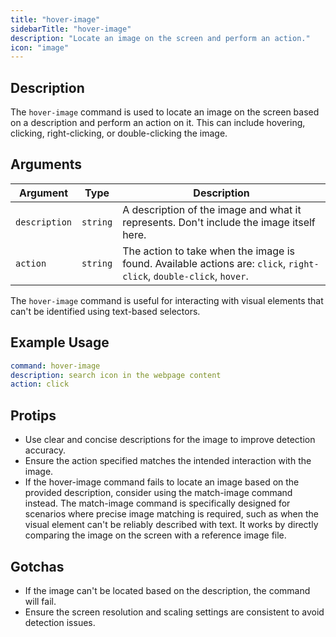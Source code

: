 ```yaml
---
title: "hover-image"
sidebarTitle: "hover-image"
description: "Locate an image on the screen and perform an action."
icon: "image"
---
```


## Description

The `hover-image` command is used to locate an image on the screen based on a description and perform an action on it. This can include hovering, clicking, right-clicking, or double-clicking the image.

## Arguments
| Argument      | Type     | Description                                                                 |
|---------------|----------|-----------------------------------------------------------------------------|
| `description` | `string` | A description of the image and what it represents. Don't include the image itself here. |
| `action`      | `string` | The action to take when the image is found. Available actions are: `click`, `right-click`, `double-click`, `hover`. |

The `hover-image` command is useful for interacting with visual elements that can't be identified using text-based selectors.

## Example Usage
```yaml
command: hover-image
description: search icon in the webpage content
action: click
```

## Protips
- Use clear and concise descriptions for the image to improve detection accuracy.
- Ensure the action specified matches the intended interaction with the image.
- If the hover-image command fails to locate an image based on the provided description, consider using the match-image command instead. The match-image command is specifically designed for scenarios where precise image matching is required, such as when the visual element can't be reliably described with text. It works by directly comparing the image on the screen with a reference image file.

## Gotchas
- If the image can't be located based on the description, the command will fail.
- Ensure the screen resolution and scaling settings are consistent to avoid detection issues.

